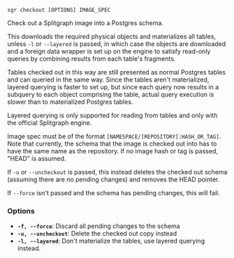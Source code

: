 
```sgr checkout [OPTIONS] IMAGE_SPEC```

Check out a Splitgraph image into a Postgres schema.

This downloads the required physical objects and materializes all tables, unless ``-l`` or ``--layered`` is passed,
in which case the objects are downloaded and a foreign data wrapper is set up on the engine to satisfy read-only
queries by combining results from each table's fragments.

Tables checked out in this way are still presented as normal Postgres tables and can queried in the same way.
Since the tables aren't materialized, layered querying is faster to set up, but since each query now results in a
subquery to each object comprising the table, actual query execution is slower than to materialized Postgres tables.

Layered querying is only supported for reading from tables and only with the official Splitgraph engine.

Image spec must be of the format ``[NAMESPACE/]REPOSITORY[:HASH_OR_TAG]``. Note that currently, the schema that the
image is checked out into has to have the same name as the repository. If no image hash or tag is passed,
"HEAD" is assumed.

If ``-u`` or ``--uncheckout`` is passed, this instead deletes the checked out schema (assuming there are no pending
changes) and removes the HEAD pointer.

If ``--force`` isn't passed and the schema has pending changes, this will fail.

### Options

  * **`-f, --force`**: Discard all pending changes to the schema
  * **`-u, --uncheckout`**: Delete the checked out copy instead
  * **`-l, --layered`**: Don't materialize the tables, use layered querying instead.
